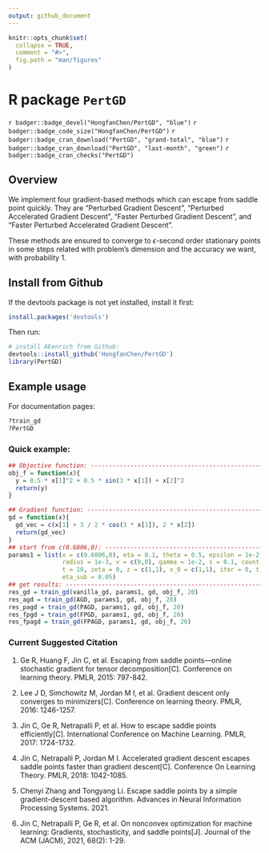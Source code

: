 ---
output: github_document
---

<!-- README.md is generated from README.Rmd. Please edit that file -->

```{r, echo = FALSE}
knitr::opts_chunk$set(
  collapse = TRUE,
  comment = "#>",
  fig.path = "man/figures"
)
```

# R package `PertGD`

`r badger::badge_devel("HongfanChen/PertGD", "blue")` 
`r badger::badge_code_size("HongfanChen/PertGD")` 
`r badger::badge_cran_download("PertGD", "grand-total", "blue")` 
`r badger::badge_cran_download("PertGD", "last-month", "green")`
`r badger::badge_cran_checks("PertGD")`

## Overview

We implement four gradient-based methods which can escape from saddle point quickly. They are "Perturbed Gradient Descent", "Perturbed Accelerated Gradient Descent", "Faster Perturbed Gradient Descent", and "Faster Perturbed Accelerated Gradient Descent". 

These methods are ensured to converge to $\epsilon$-second order stationary points in some steps related with problem's dimension and the accuracy we want, with probability $1$.

## Install from Github

If the devtools package is not yet installed, install it first:

```{r, eval=FALSE}
install.packages('devtools')
```

Then run: 

```{r, eval = FALSE}
# install AEenrich from Github:
devtools::install_github('HongfanChen/PertGD') 
library(PertGD)
```

## Example usage

For documentation pages:

```{r, eval = FALSE}
?train_gd
?PertGD
```

### Quick example: 

```{r, eval = FALSE}
## Objective function: --------------------------------------------------------
obj_f = function(x){
  y = 0.5 * x[1]^2 + 0.5 * sin(3 * x[1]) + x[2]^2
  return(y)
}

## Gradient function: ---------------------------------------------------------
gd = function(x){
  gd_vec = c(x[1] + 3 / 2 * cos(3 * x[1]), 2 * x[2])
  return(gd_vec)
}
## start from c(0.6806,0): ----------------------------------------------------
params1 = list(x = c(0.6806,0), eta = 0.1, theta = 0.5, epsilon = 1e-2,
               radius = 1e-3, v = c(0,0), gamma = 1e-2, s = 0.1, count = 0,
               t = 10, zeta = 0, z = c(1,1), x_0 = c(1,1), iter = 0, t_sub = 5,
               eta_sub = 0.05)
## get results: ---------------------------------------------------------------
res_gd = train_gd(vanilla_gd, params1, gd, obj_f, 20)
res_agd = train_gd(AGD, params1, gd, obj_f, 20)
res_pagd = train_gd(PAGD, params1, gd, obj_f, 20)
res_fpgd = train_gd(FPGD, params1, gd, obj_f, 20)
res_fpagd = train_gd(FPAGD, params1, gd, obj_f, 20)
```

### Current Suggested Citation

1. Ge R, Huang F, Jin C, et al. Escaping from saddle points—online stochastic gradient for tensor decomposition[C]. Conference on learning theory. PMLR, 2015: 797-842.

2. Lee J D, Simchowitz M, Jordan M I, et al. Gradient descent only converges to minimizers[C]. Conference on learning theory. PMLR, 2016: 1246-1257.

3. Jin C, Ge R, Netrapalli P, et al. How to escape saddle points efficiently[C]. International Conference on Machine Learning. PMLR, 2017: 1724-1732.

4. Jin C, Netrapalli P, Jordan M I. Accelerated gradient descent escapes saddle points faster than gradient descent[C]. Conference On Learning Theory. PMLR, 2018: 1042-1085.

5. Chenyi Zhang and Tongyang Li. Escape saddle points by a simple gradient-descent based algorithm. Advances in Neural Information Processing Systems. 2021.

6. Jin C, Netrapalli P, Ge R, et al. On nonconvex optimization for machine learning: Gradients, stochasticity, and saddle points[J]. Journal of the ACM (JACM), 2021, 68(2): 1-29.
